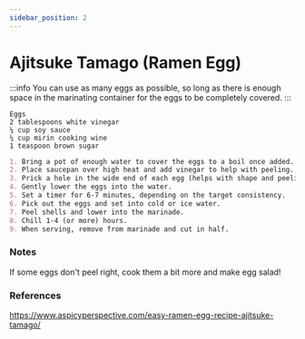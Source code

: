 ```yaml
---
sidebar_position: 2
---
```


# Ajitsuke Tamago (Ramen Egg)

:::info
You can use as many eggs as possible, so long as there is enough space in the marinating container for the eggs to be completely covered.
:::

```mdx title="Ingredients"
Eggs
2 tablespoons white vinegar
¼ cup soy sauce
¼ cup mirin cooking wine
1 teaspoon brown sugar
```

```md title="Instructions"
1. Bring a pot of enough water to cover the eggs to a boil once added.
2. Place saucepan over high heat and add vinegar to help with peeling. Bring to a boil.
3. Prick a hole in the wide end of each egg (helps with shape and peeling).
4. Gently lower the eggs into the water.
5. Set a timer for 6-7 minutes, depending on the target consistency.
6. Pick out the eggs and set into cold or ice water.
7. Peel shells and lower into the marinade. 
8. Chill 1-4 (or more) hours.
9. When serving, remove from marinade and cut in half.
```

### Notes
If some eggs don't peel right, cook them a bit more and make egg salad!

### References
https://www.aspicyperspective.com/easy-ramen-egg-recipe-ajitsuke-tamago/

